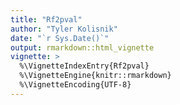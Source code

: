 ```yaml
---
title: "Rf2pval"
author: "Tyler Kolisnik"
date: "`r Sys.Date()`"
output: rmarkdown::html_vignette
vignette: >
  %\VignetteIndexEntry{Rf2pval}
  %\VignetteEngine{knitr::rmarkdown}
  %\VignetteEncoding{UTF-8}
---
```

\documentclass[11pt]{article}
```r
knitr::opts_chunk$set(
  collapse = TRUE,
  comment = "#>"
)
```

\begin{abstract}
  In this vignette, we demonstrate the \Rpackage{gage} package for gene set (enrichment or GSEA) or pathway analysis. The \Rpackage{gage} package implement the GAGE method. GAGE is generally applicable independent of microarray and RNA-Seq data attributes including sample sizes, experimental designs, assay platforms, and other types of heterogeneity, and consistently achieves superior performance over other frequently used methods. We introduce functions and data for routine and advanced gene set (enrichment) analysis, as well as results presentation and interpretation. We also cover package installation, data preparation and common application errors. Two secondary vignettes, \href{http://bioconductor.org/packages/release/bioc/vignettes/gage/inst/doc/dataPrep.pdf}{"Gene set and data preparation"} and \href{http://bioconductor.org/packages/release/bioc/vignettes/gage/inst/doc/RNA-seqWorkflow.pdf}{"RNA-Seq Data Pathway and Gene-set Analysis Workflows"}, demonstrate more applications and usages of GAGE.
\end{abstract}
\end{document}
